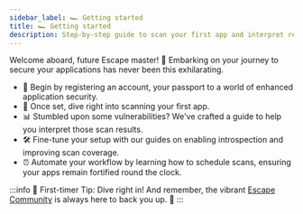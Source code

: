 ```yaml
---
sidebar_label: 🏎️ Getting started
title: 🏎️ Getting started
description: Step-by-step guide to scan your first app and interpret results
---
```


Welcome aboard, future Escape master! 🎉 Embarking on your journey to secure your applications has never been this exhilarating.

- 👤 Begin by registering an account, your passport to a world of enhanced application security.
- 🔎 Once set, dive right into scanning your first app.
- 📊 Stumbled upon some vulnerabilities? We've crafted a guide to help you interpret those scan results.
- 🛠 Fine-tune your setup with our guides on enabling introspection and improving scan coverage.
- ⏰ Automate your workflow by learning how to schedule scans, ensuring your apps remain fortified round the clock.

:::info 🤖 First-timer Tip:
Dive right in! And remember, the vibrant [Escape Community](https://discord.escape.tech/) is always here to back you up. 🚀
:::
